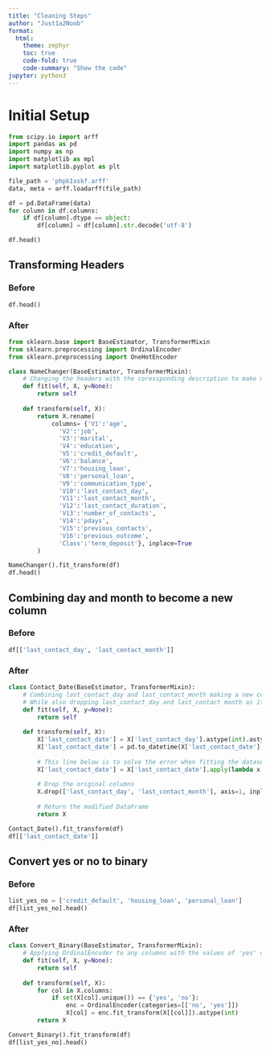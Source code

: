 ```yaml
---
title: "Cleaning Steps"
author: "Just1a2Noob"
format:
  html:
    theme: zephyr
    toc: true
    code-fold: true
    code-summary: "Show the code"
jupyter: python3
---
```


# Initial Setup

```python
from scipy.io import arff
import pandas as pd
import numpy as np
import matplotlib as mpl
import matplotlib.pyplot as plt

file_path = 'phpkIxskf.arff'
data, meta = arff.loadarff(file_path)

df = pd.DataFrame(data)
for column in df.columns:
    if df[column].dtype == object:
        df[column] = df[column].str.decode('utf-8')

df.head()
```

## Transforming Headers

### Before 

```python
df.head()
```

### After

```python
from sklearn.base import BaseEstimator, TransformerMixin
from sklearn.preprocessing import OrdinalEncoder
from sklearn.preprocessing import OneHotEncoder

class NameChanger(BaseEstimator, TransformerMixin):
    # Changing the headers with the coressponding description to make more sense.
    def fit(self, X, y=None):
        return self
    
    def transform(self, X):
        return X.rename(
            columns= {'V1':'age', 
              'V2':'job', 
              'V3':'marital',
              'V4':'education',
              'V5':'credit_default',
              'V6':'balance',
              'V7':'housing_loan',
              'V8':'personal_loan',
              'V9':'communication_type',
              'V10':'last_contact_day',
              'V11':'last_contact_month',
              'V12':'last_contact_duration',
              'V13':'number_of_contacts',
              'V14':'pdays',
              'V15':'previous_contacts',
              'V16':'previous_outcome',
              'Class':'term_deposit'}, inplace=True
        )

NameChanger().fit_transform(df)
df.head()
```

## Combining day and month to become a new column

### Before

```python
df[['last_contact_day', 'last_contact_month']]
```

### After

```python
class Contact_Date(BaseEstimator, TransformerMixin):
    # Combining last_contact_day and last_contact_month making a new column called last_contact_date
    # While also dropping last_contact_day and last_contact month as it is assumed not needed
    def fit(self, X, y=None):
        return self
    
    def transform(self, X):
        X['last_contact_date'] = X['last_contact_day'].astype(int).astype(str) + ' ' + X['last_contact_month'].str.capitalize()
        X['last_contact_date'] = pd.to_datetime(X['last_contact_date'], format='%d %b')
        
        # This line below is to solve the error when fitting the dataset to a Logistic Regression. This changes the date to become ordinal instead of the normal format
        X['last_contact_date'] = X['last_contact_date'].apply(lambda x: x.toordinal())
        
        # Drop the original columns
        X.drop(['last_contact_day', 'last_contact_month'], axis=1, inplace=True)
        
        # Return the modified DataFrame
        return X

Contact_Date().fit_transform(df)
df[['last_contact_date']]
```

## Convert yes or no to binary 

### Before

```python
list_yes_no = ['credit_default', 'housing_loan', 'personal_loan']
df[list_yes_no].head()
```

### After

```python
class Convert_Binary(BaseEstimator, TransformerMixin):
    # Applying OrdinalEncoder to any columns with the values of 'yes' or 'no'
    def fit(self, X, y=None):
        return self
    
    def transform(self, X):
        for col in X.columns:
            if set(X[col].unique()) == {'yes', 'no'}:
                enc = OrdinalEncoder(categories=[['no', 'yes']])
                X[col] = enc.fit_transform(X[[col]]).astype(int)
        return X

Convert_Binary().fit_transform(df)
df[list_yes_no].head()
```

